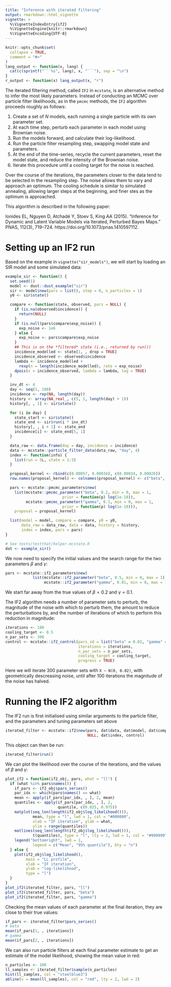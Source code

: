 ```yaml
---
title: "Inference with iterated filtering"
output: rmarkdown::html_vignette
vignette: >
  %\VignetteIndexEntry{if2}
  %\VignetteEngine{knitr::rmarkdown}
  %\VignetteEncoding{UTF-8}
---
```


```r
knitr::opts_chunk$set(
  collapse = TRUE,
  comment = "#>"
)
lang_output <- function(x, lang) {
  cat(c(sprintf("```%s", lang), x, "```"), sep = "\n")
}
r_output <- function(x) lang_output(x, "r")
```

The iterated filtering method, called `IF2` in `mcstate`, is an alternative
method to infer the most likely parameters. Instead of conducting an MCMC
over particle filter likelihoods, as in the `pmcmc` methods, the `IF2`
algorithm proceeds roughly as follows:

1. Create a set of $N$ models, each running a single particle with its own
parameter set.
2. At each time step, perturb each parameter in each model using Brownian
noise.
3. Run the models forward, and calculate their log-likelihood.
4. Run the particle filter resampling step, swapping model state and
parameters.
5. At the end of the time-series, recycle the current parameters, reset the
model state, and reduce the intensity of the Brownian noise.
6. Iterate this procedure until a cooling target for the noise is reached.

Over the course of the iterations, the parameters closer to the data tend
to be selected in the resampling step. The noise allows them to vary and
approach an optimum. The cooling schedule is similar to simulated annealing,
allowing larger steps at the beginning, and finer stes as the optimum is
approached.

This algorithm is described in the following paper:

Ionides EL, Nguyen D, Atchadé Y, Stoev S, King AA (2015).
"Inference for Dynamic and Latent Variable Models via Iterated,
Perturbed Bayes Maps."
PNAS, 112(3), 719–724. https://doi.org/10.1073/pnas.1410597112.

# Setting up an IF2 run

Based on the example in `vignette("sir_models")`, we will start by loading
an SIR model and some simulated data:

```r
example_sir <- function() {
  set.seed(1)
  model <- dust::dust_example("sir")
  sir <- model$new(pars = list(), step = 0, n_particles = 1)
  y0 <- sir$state()

  compare <- function(state, observed, pars = NULL) {
    if (is.na(observed$incidence)) {
      return(NULL)
    }
    if (is.null(pars$compare$exp_noise)) {
      exp_noise <- 1e6
    } else {
      exp_noise <- pars$compare$exp_noise
    }
    ## This is on the *filtered* state (i.e., returned by run())
    incidence_modelled <- state[1, , drop = TRUE]
    incidence_observed <- observed$incidence
    lambda <- incidence_modelled +
      rexp(n = length(incidence_modelled), rate = exp_noise)
    dpois(x = incidence_observed, lambda = lambda, log = TRUE)
  }

  inv_dt <- 4
  day <- seq(1, 100)
  incidence <- rep(NA, length(day))
  history <- array(NA_real_, c(5, 1, length(day) + 1))
  history[, , 1] <- sir$state()

  for (i in day) {
    state_start <- sir$state()
    state_end <- sir$run(i * inv_dt)
    history[, , i + 1] <- state_end
    incidence[i] <- state_end[5, 1]
  }

  data_raw <- data.frame(day = day, incidence = incidence)
  data <- mcstate::particle_filter_data(data_raw, "day", 4)
  index <- function(info) {
    list(run = 5L, state = 1:3)
  }

  proposal_kernel <- rbind(c(0.00057, 0.00034), c(0.00034, 0.00026))
  row.names(proposal_kernel) <- colnames(proposal_kernel) <- c("beta", "gamma")

  pars <- mcstate::pmcmc_parameters$new(
    list(mcstate::pmcmc_parameter("beta", 0.2, min = 0, max = 1,
                         prior = function(p) log(1e-10)),
         mcstate::pmcmc_parameter("gamma", 0.1, min = 0, max = 1,
                         prior = function(p) log(1e-10))),
    proposal = proposal_kernel)

  list(model = model, compare = compare, y0 = y0,
       data_raw = data_raw, data = data, history = history,
       index = index, pars = pars)
}
```

```r
# See tests/testthat/helper-mcstate.R
dat <- example_sir()
```

We now need to specify the initial values and the search range for the two
parameters $\beta$ and $\gamma$:

```r
pars <- mcstate::if2_parameters$new(
            list(mcstate::if2_parameter("beta", 0.5, min = 0, max = 1),
                 mcstate::if2_parameter("gamma", 0.01, min = 0, max = 1)))
```

We start far away from the true values of $\beta = 0.2$ and $\gamma = 0.1$.

The IF2 algorithm needs a number of parameter sets to perturb, the magnitude
of the noise with which to perturb them, the amount to reduce the
perturbations by, and the number of iterations of which to perform this
reduction in magnitude:

```r
iterations <- 100
cooling_target <- 0.5
n_par_sets <- 300
control <- mcstate::if2_control(pars_sd = list("beta" = 0.02, "gamma" = 0.02),
                                iterations = iterations,
                                n_par_sets = n_par_sets,
                                cooling_target = cooling_target,
                                progress = TRUE)
```

Here we will iterate 300 parameter sets with `X ~ N(0, 0.02)`, with
geometrically descreasing noise, until after 100 iterations the magnitude of
the noise has halved.

# Running the IF2 algorithm

The IF2 run is first initialised using similar arguments to the particle
filter, and the parameters and tuning parameters set above

```r
iterated_filter <- mcstate::if2$new(pars, dat$data, dat$model, dat$compare,
                                    NULL, dat$index, control)
```

This object can then be run:

```r
iterated_filter$run()
```

We can plot the likelihood over the course of the iterations, and the values
of $\beta$ and $\gamma$:

```r
plot_if2 = function(if2_obj, pars, what = "ll") {
  if (what %in% pars$names()) {
    if_pars <- if2_obj$pars_series()
    par_idx <- which(pars$names() == what)
    mean <- apply(if_pars[par_idx, , ], 2, mean)
    quantiles <- apply(if_pars[par_idx, , ], 2,
                       quantile, c(0.025, 0.975))
    matplot(seq_len(length(if2_obj$log_likelihood())),
            mean, type = "l", lwd = 1, col = "#000000",
            xlab = "IF iteration", ylab = what,
            ylim = range(quantiles))
    matlines(seq_len(length(if2_obj$log_likelihood())),
            t(quantiles), type = "l", lty = 2, lwd = 1, col = "#999999")
    legend("bottomright", lwd = 1,
            legend = c("Mean", "95% quantile"), bty = "n")
  } else {
    plot(if2_obj$log_likelihood(),
         main = "LL profile",
         xlab = "IF iteration",
         ylab = "log-likelihood",
         type = "l")
  }
}
plot_if2(iterated_filter, pars, "ll")
plot_if2(iterated_filter, pars, "beta")
plot_if2(iterated_filter, pars, "gamma")
```

Checking the mean values of each parameter at the final iteration, they are
close to their true values:

```r
if_pars <- iterated_filter$pars_series()
# beta
mean(if_pars[1, , iterations])
# gamma
mean(if_pars[2, , iterations])
```

We can also run particle filters at each final parameter estimate to get an
estimate of the model likelihood, showing the mean value in red:

```r
n_particles <- 100
ll_samples <- iterated_filter$sample(n_particles)
hist(ll_samples, col = "steelblue3")
abline(v = mean(ll_samples), col = "red", lty = 2, lwd = 2)
```

